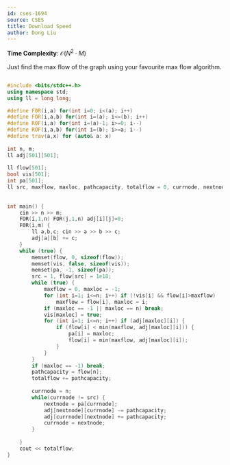 ```yaml
---
id: cses-1694
source: CSES
title: Download Speed
author: Dong Liu
---
```


**Time Complexity**: $\mathcal O(N^2 \cdot M)$

Just find the max flow of the graph using your favourite max flow algorithm.

<LanguageSection>

<CPPSection>

```cpp

#include <bits/stdc++.h>
using namespace std; 
using ll = long long;

#define F0R(i,a) for(int i=0; i<(a); i++)
#define FOR(i,a,b) for(int i=(a); i<=(b); i++)
#define R0F(i,a) for(int i=(a)-1; i>=0; i--)
#define ROF(i,a,b) for(int i=(b); i>=a; i--)
#define trav(a,x) for (auto& a: x)
 
int n, m;
ll adj[501][501];
 
ll flow[501];
bool vis[501];
int pa[501];
ll src, maxflow, maxloc, pathcapacity, totalflow = 0, currnode, nextnode;
 
 
int main() {
    cin >> n >> m;
    FOR(i,1,n) FOR(j,1,n) adj[i][j]=0;
    F0R(i,m) {
        ll a,b,c; cin >> a >> b >> c;
        adj[a][b] += c;
    }
    while (true) {
        memset(flow, 0, sizeof(flow));
        memset(vis, false, sizeof(vis));
        memset(pa, -1, sizeof(pa));
        src = 1, flow[src] = 1e18;
        while (true) {
            maxflow = 0, maxloc = -1;
            for (int i=1; i<=n; i++) if (!vis[i] && flow[i]>maxflow)
                maxflow = flow[i], maxloc = i;
            if (maxloc == -1 || maxloc == n) break;
            vis[maxloc] = true;
            for (int i=1; i<=n; i++) if (adj[maxloc][i]) {
                if (flow[i] < min(maxflow, adj[maxloc][i])) {
                    pa[i] = maxloc;
                    flow[i] = min(maxflow, adj[maxloc][i]);
                }
            }
        }
        if (maxloc == -1) break;
        pathcapacity = flow[n];
        totalflow += pathcapacity;
 
        currnode = n;
        while(currnode != src) {
            nextnode = pa[currnode];
            adj[nextnode][currnode] -= pathcapacity;
            adj[currnode][nextnode] += pathcapacity;
            currnode = nextnode;
        }
 
    }
    cout << totalflow;
}
```

</CPPSection>

</LanguageSection>

